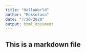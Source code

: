 ```yaml
---
title: "HelloWorld"
author: "Roksolana"
date: "7/20/2020"
output: html_document
---
```


## This is a markdown file